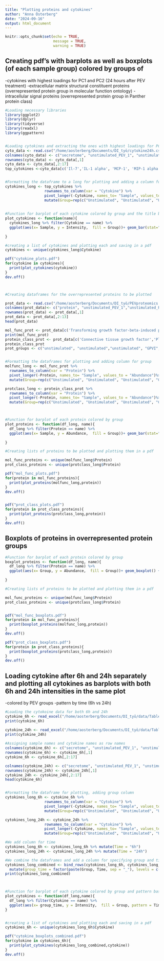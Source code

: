 ```yaml
---
title: "Plotting proteins and cytokines"
author: "Anna Österberg"
date: "2024-09-16"
output: html_document
---
```


```r
knitr::opts_chunk$set(echo = TRUE,
                      message = TRUE,
                      warning = TRUE)
```

## Creating pdf's with barplots as well as boxplots (of each sample group) colored by groups of 
  -cytokines with highest loadings for PC1 and PC2 (24 hours after PEV treatment)
  -extracellular matrix structural constituent proteins (overrepresented protein group in molecular function ontology)
  -intracellular signal proteins (overrepresented protein group in Panther protein class)

```r
#Loading necessary libraries 
library(ggplot2)
library(dplyr)
library(tidyverse)
library(readxl)
library(ggpattern)


#Loading cytokines and extracting the ones with highest loadings for PC1 and PC2
cyto_data <- read.csv("/home/aosterberg/Documents/DI_työ/cytokine24h.csv",header = TRUE)
colnames(cyto_data) <- c("secretome", "unstimulated_PEV_1", "unstimulated_PEV_2", "unstimulated_PEV_3", "unstimulated_PEV_4","GPVI_PEV_1", "GPVI_PEV_2", "GPVI_PEV_3", "GPVI_PEV_4", "CLEC2_PEV_1","CLEC2_PEV_2","CLEC2_PEV_3", "CLEC2_PEV_4", "TC_PEV_1","TC_PEV_2","TC_PEV_3", "TC_PEV_4", "no_PEV_1","no_PEV_2","no_PEV_3","no_PEV_4")
rownames(cyto_data) <- cyto_data[,1]
cyto_data <- cyto_data[,2:17]
top_cytokines <-cyto_data[c('Il-7','IL-1 alpha', 'MCP-1', 'MIP-1 alpha', 'MIP-1 beta', 'SDF-1 alpha'),]


#Formatting the dataframe to a long for plotting and adding a column for the group for coloring
cytokines_long <- top_cytokines %>% 
                  rownames_to_column(var = "Cytokine") %>% 
                  pivot_longer(-Cytokine, names_to= "Sample", values_to = "Intensity")%>% 
                  mutate(Group=rep(c("Unstimulated", "Unstimulated", "Unstimulated", "Unstimulated", "GPVI", "GPVI","GPVI", "GPVI", "CLEC2", "CLEC2", "CLEC2", "CLEC2","TC","TC","TC","TC"), length  = 96))
                           
  
#Function for barplot of each cytokine colored by group and the title being the protein
plot_cytokines <- function(name){
  cytokines_long %>% filter(Cytokine == name) %>% 
  ggplot(aes(x= Sample, y = Intensity,  fill = Group))+ geom_bar(stat="identity") + theme_minimal()+theme(axis.text.x = element_blank())+ labs(title = name)+ theme(plot.title = element_text(hjust=0.5, size =20))
  
}

#creating a list of cytokines and plotting each and saving in a pdf
cytokines <- unique(cytokines_long$Cytokine)

pdf("cytokine_plots.pdf")
for(cytokine in cytokines){
  print(plot_cytokines(cytokine))
}
dev.off()



#Creating dataframes for the overrepresented proteins to be plotted

prot_data <- read.csv("/home/aosterberg/Documents/DI_työ/PEVproteomics.csv",header = TRUE, dec = ",")
colnames(prot_data)<- c("protein", "unstimulated_PEV_1","unstimulated_PEV_2","unstimulated_PEV_3","GPVI_PEV_1", "GPVI_PEV_2", "GPVI_PEV_3", "CLEC2_PEV_1","CLEC2_PEV_2","CLEC2_PEV_3","TC_PEV_1","TC_PEV_2","TC_PEV_3")
rownames(prot_data) <- prot_data[,1]
prot_data <- prot_data[,2:13]
head(prot_data)

mol_func_prot <- prot_data[c('Transforming growth factor-beta-induced protein ig-h3', 'Nidogen-2','Latent-transforming growth factor beta-binding protein 1', 'Fibrinogen beta chain', 'Fibronectin', 'Extracellular matrix protein 1', 'Fibrinogen alpha chain', 'Nidogen-1', 'SPARC', 'Vitronectin'),]
print(mol_func_prot)
protein_class_prot <- prot_data[c('Connective tissue growth factor','Platelet-derived growth factor D', 'Angiopoietin-1', 'Fibrinogen beta chain', 'Platelet factor 4', 'Platelet basic protein', 'Platelet-derived growth factor subunit B', 'Platelet-derived growth factor subunit A'),]
protein_class_prot
prot_groups <- c("unstimulated", "unstimulated","unstimulated", "GPVI", "GPVI","GPVI", "CLEC2", "CLEC2", "CLEC2","TC","TC","TC")


#Formatting the dataframes for plotting and adding column for group
molfunc_long <- mol_func_prot %>% 
  rownames_to_column(var = "Protein") %>% 
  pivot_longer(-Protein, names_to= "Sample", values_to = "Abundance")%>% 
  mutate(Group=rep(c("Unstimulated", "Unstimulated", "Unstimulated", "GPVI", "GPVI","GPVI", "CLEC2", "CLEC2", "CLEC2","TC","TC","TC"), times  = 10))

protclass_long <- protein_class_prot %>% 
  rownames_to_column(var = "Protein") %>% 
  pivot_longer(-Protein, names_to= "Sample", values_to = "Abundance")%>% 
  mutate(Group=rep(c("Unstimulated", "Unstimulated", "Unstimulated", "GPVI", "GPVI","GPVI", "CLEC2", "CLEC2", "CLEC2","TC","TC","TC"), times  = 8))



#Function for barplot of each protein colored by group
plot_proteins <- function(df_long, name){
  df_long %>% filter(Protein == name) %>% 
  ggplot(aes(x= Sample, y = Abundance,  fill = Group))+ geom_bar(stat="identity") + theme_minimal()+theme(axis.text.x = element_blank())+ labs(title = name)+ theme(plot.title = element_text(hjust=0.5, size =15))
  
}

#Creating lists of proteins to be plotted and plotting them in a pdf

mol_func_proteins <- unique(molfunc_long$Protein)
prot_class_proteins <- unique(protclass_long$Protein)

pdf("mol_func_plots.pdf")
for(protein in mol_func_proteins){
  print(plot_proteins(molfunc_long,protein))
}
dev.off()


pdf("prot_class_plots.pdf")
for(protein in prot_class_proteins){
  print(plot_proteins(protclass_long,protein))
}
dev.off()

```
## Boxplots of proteins in overrepresented protein groups 

```r

#Function for barplot of each protein colored by group
boxplot_proteins <- function(df_long, name){
  df_long %>% filter(Protein == name) %>% 
  ggplot(aes(x= Group, y = Abundance,  fill = Group))+ geom_boxplot() + theme_minimal()+ labs(title = name)+ theme(plot.title = element_text(hjust=0.5, size =15))
  
}

#Creating lists of proteins to be plotted and plotting them in a pdf

mol_func_proteins <- unique(molfunc_long$Protein)
prot_class_proteins <- unique(protclass_long$Protein)


pdf("mol_func_boxplots.pdf")
for(protein in mol_func_proteins){
  print(boxplot_proteins(molfunc_long,protein))
}
dev.off()

pdf("prot_class_boxplots.pdf")
for(protein in prot_class_proteins){
  print(boxplot_proteins(protclass_long,protein))
}
dev.off()
```

## Loading cytokine after 6h and 24h separately and plotting all cytokines as barplots with both 6h and 24h intensities in the same plot
 -colored by PEV groups 
 -pattern by time (6h vs 24h)


```r

#Loading the cytokoine data for both 6h and 24h 
cytokine_6h <- read_excel("/home/aosterberg/Documents/DI_työ/data/TableS2.xlsx", sheet = 2) %>% as.data.frame()
print(cytokine_6h)

cytokine_24h <- read_excel("/home/aosterberg/Documents/DI_työ/data/TableS2.xlsx", sheet = 3) %>% as.data.frame()
print(cytokine_24h)
  
#Assigning sample names and cytokine names as row names 
colnames(cytokine_6h) <- c("secretome", "unstimulated_PEV_1", "unstimulated_PEV_2", "unstimulated_PEV_3", "unstimulated_PEV_4","GPVI_PEV_1", "GPVI_PEV_2", "GPVI_PEV_3", "GPVI_PEV_4", "CLEC2_PEV_1","CLEC2_PEV_2","CLEC2_PEV_3", "CLEC2_PEV_4", "TC_PEV_1","TC_PEV_2","TC_PEV_3", "TC_PEV_4", "no_PEV_1","no_PEV_2","no_PEV_3","no_PEV_4")
rownames(cytokine_6h) <- cytokine_6h[,1]
cytokine_6h <- cytokine_6h[,2:17]

colnames(cytokine_24h) <- c("secretome", "unstimulated_PEV_1", "unstimulated_PEV_2", "unstimulated_PEV_3", "unstimulated_PEV_4","GPVI_PEV_1", "GPVI_PEV_2", "GPVI_PEV_3", "GPVI_PEV_4", "CLEC2_PEV_1","CLEC2_PEV_2","CLEC2_PEV_3", "CLEC2_PEV_4", "TC_PEV_1","TC_PEV_2","TC_PEV_3", "TC_PEV_4", "no_PEV_1","no_PEV_2","no_PEV_3","no_PEV_4")
rownames(cytokine_24h) <- cytokine_24h[,1]
cytokine_24h <- cytokine_24h[,2:17]
head(cytokine_6h)


#Formatting the dataframe for plotting, adding group column
cytokines_long_6h <- cytokine_6h %>% 
                  rownames_to_column(var = "Cytokine") %>% 
                  pivot_longer(-Cytokine, names_to= "Sample", values_to = "Intensity") %>% 
                  mutate(Group=rep(c("Unstimulated", "Unstimulated", "Unstimulated", "Unstimulated", "GPVI", "GPVI","GPVI", "GPVI", "CLEC2", "CLEC2", "CLEC2", "CLEC2","TC","TC","TC","TC"), times  = 16))

cytokines_long_24h <- cytokine_24h %>% 
                  rownames_to_column(var = "Cytokine") %>% 
                  pivot_longer(-Cytokine, names_to= "Sample", values_to = "Intensity") %>% 
                  mutate(Group=rep(c("Unstimulated", "Unstimulated", "Unstimulated", "Unstimulated", "GPVI", "GPVI","GPVI", "GPVI", "CLEC2", "CLEC2", "CLEC2", "CLEC2","TC","TC","TC","TC"), times  = 16))

#We add column for time 
cytokines_long_6h <- cytokines_long_6h %>% mutate(Time = "6h")
cytokines_long_24h <- cytokines_long_24h %>% mutate(Time = "24h")

#We combine the dataframes and add a column for specifying group and time as it is the combination plotted in boxplots
cytokines_long_combined <- bind_rows(cytokines_long_6h, cytokines_long_24h) %>% 
  mutate(group_time = factor(paste(Group, Time, sep = "_"), levels = c("Unstimulated_6h", "GPVI_6h", "CLEC2_6h", "TC_6h", "Unstimulated_24h", "GPVI_24h", "CLEC2_24h", "TC_24h")))
print(cytokines_long_combined)


  
#Function for barplot of each cytokine colored by group and pattern based on time 
plot_cytokines <- function(df_long,name){
  df_long %>% filter(Cytokine == name) %>% 
  ggplot(aes(x= group_time, y = Intensity,  fill = Group, pattern = Time))+ geom_boxplot_pattern(pattern_density = 0.1, pattern_fill = "black", pattern_spacing = 0.05) + facet_grid(~Group, scales = "free_x", space = "free_x")+theme_minimal()+  labs(title = name, x = "Sample", y = "Intensity")+ theme(plot.title = element_text(hjust=0.5, size =20)) + scale_x_discrete(labels = rep(c("6h","24h"), times = 4))
}


#creating a list of cytokines and plotting each and saving in a pdf
cytokines_6h <- unique(cytokines_long_6h$Cytokine)

pdf("cytokine_boxplots_combined.pdf")
for(cytokine in cytokines_6h){
  print(plot_cytokines(cytokines_long_combined,cytokine))
}
dev.off()

```

